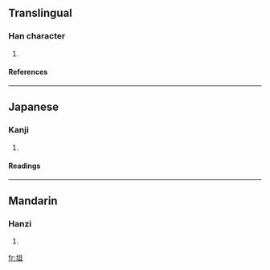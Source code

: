 ==Translingual==
===Han character===
{{Han char|rn=32|rad=土|as=05|sn=8|four=|canj=土月一 (GBM)}}
# {{defn|Han}}
====References====
{{Han ref|kx=0226.170|dkj=04970|dj=0461.290|hdz=10431.040|uh=5765|ud=22373}}
----
==Japanese==
===Kanji===
{{ja-kanji|grade=|rs=土05}}
# {{defn|Japanese}} 
====Readings====
{{ja-readings|on=[[しょ]] (sho)|kun=[[つつみ]] (tsutsumi)}}
----
==Mandarin==
===Hanzi===
{{cmn-hanzi|pin=[[qū]] ([[qu1]])|wg=ch'ü<sup>1</sup>}}
# {{defn|Mandarin}}

[[fr:坥]]